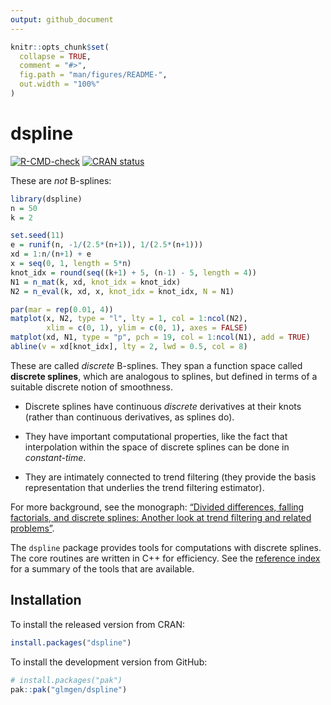 ```yaml
---
output: github_document
---
```


<!-- README.md is generated from README.Rmd. -->

```r
knitr::opts_chunk$set(
  collapse = TRUE,
  comment = "#>",
  fig.path = "man/figures/README-",
  out.width = "100%"
)
```

# dspline

<!-- badges: start -->
[![R-CMD-check](https://github.com/glmgen/dspline/actions/workflows/R-CMD-check.yaml/badge.svg)](https://github.com/glmgen/dspline/actions/workflows/R-CMD-check.yaml)
[![CRAN status](https://www.r-pkg.org/badges/version/dspline)](https://CRAN.R-project.org/package=dspline)
<!-- badges: end -->

These are *not* B-splines:

```r
library(dspline)
n = 50
k = 2

set.seed(11)
e = runif(n, -1/(2.5*(n+1)), 1/(2.5*(n+1)))
xd = 1:n/(n+1) + e
x = seq(0, 1, length = 5*n)
knot_idx = round(seq((k+1) + 5, (n-1) - 5, length = 4))
N1 = n_mat(k, xd, knot_idx = knot_idx)
N2 = n_eval(k, xd, x, knot_idx = knot_idx, N = N1)

par(mar = rep(0.01, 4))
matplot(x, N2, type = "l", lty = 1, col = 1:ncol(N2), 
        xlim = c(0, 1), ylim = c(0, 1), axes = FALSE)
matplot(xd, N1, type = "p", pch = 19, col = 1:ncol(N1), add = TRUE)
abline(v = xd[knot_idx], lty = 2, lwd = 0.5, col = 8)
```

These are called *discrete* B-splines. They span a function space called
**discrete splines**, which are analogous to splines, but defined in terms of 
a suitable discrete notion of smoothness. 

- Discrete splines have continuous *discrete* derivatives at their knots (rather
  than continuous derivatives, as splines do). 

- They have important computational properties, like the fact that interpolation
within the space of discrete splines can be done in *constant-time*. 

- They are intimately connected to trend filtering (they provide the basis
  representation that underlies the trend filtering estimator). 

For more background, see the monograph:
  ["Divided differences, falling factorials, and discrete splines:
  Another look at trend filtering and related
  problems"](https://www.stat.berkeley.edu/~ryantibs/papers/dspline.pdf).

The `dspline` package provides tools for computations with discrete splines. The
core routines are written in C++ for efficiency. See the
[reference index](https://glmgen.github.io/dspline/reference/index.html) for a
summary of the tools that are available.


## Installation

To install the released version from CRAN:

``` r
install.packages("dspline")
```

To install the development version from GitHub:

``` r
# install.packages("pak")
pak::pak("glmgen/dspline")
```
